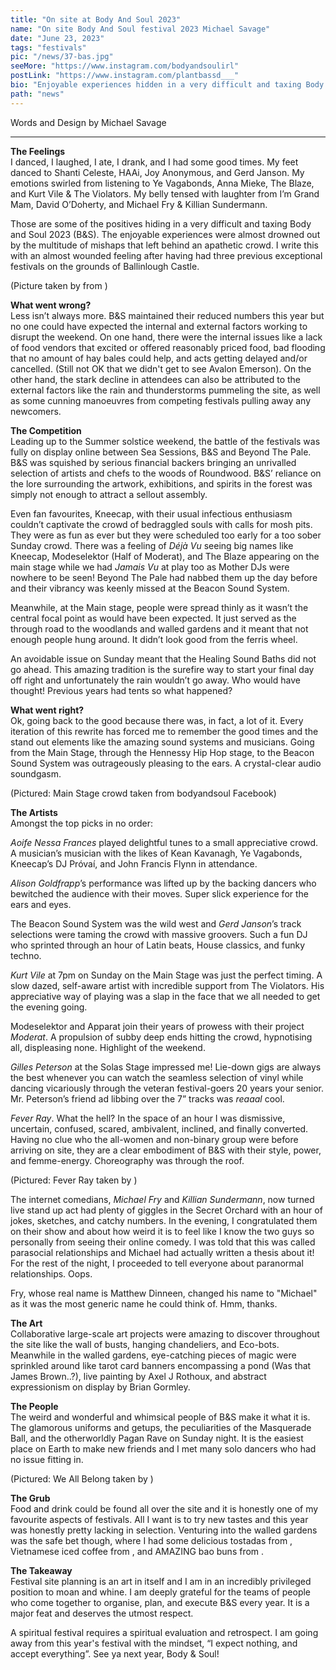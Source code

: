 ---
title: "On site at Body And Soul 2023"
name: "On site Body And Soul festival 2023 Michael Savage"
date: "June 23, 2023"
tags: "festivals"
pic: "/news/37-bas.jpg"
seeMore: "https://www.instagram.com/bodyandsoulirl"
postLink: "https://www.instagram.com/plantbassd___"
bio: "Enjoyable experiences hidden in a very difficult and taxing Body and Soul 2023"
path: "news"
---

<p className="smallText">Words and Design by Michael Savage</p>

<hr />

**The Feelings**  
I danced, I laughed, I ate, I drank, and I had some good times. My feet danced to Shanti Celeste, HAAi, Joy Anonymous, and Gerd Janson. My emotions swirled from listening to Ye Vagabonds, Anna Mieke, The Blaze, and Kurt Vile & The Violators. My belly tensed with laughter from I’m Grand Mam, David O’Doherty, and Michael Fry & Killian Sundermann.

Those are some of the positives hiding in a very difficult and taxing Body and Soul 2023 (B&S). The enjoyable experiences were almost drowned out by the multitude of mishaps that left behind an apathetic crowd. I write this with an almost wounded feeling after having had three previous exceptional festivals on the grounds of Ballinlough Castle.

<Picture src="/news/37-raining.jpg" alt="two girls in rain" size={1200} withSubtitle />
(Picture taken by <HoverLink
  url="https://www.instagram.com/gerbinhopower/"
  name="@gerbinhopower"
  external
/> from <HoverLink
  url="https://www.instagram.com/kellsphotographyclub/"
  name="@kellsphotographyclub"
  external
/> )

**What went wrong?**  
Less isn’t always more. B&S maintained their reduced numbers this year but no one could have expected the internal and external factors working to disrupt the weekend. On one hand, there were the internal issues like a lack of food vendors that excited or offered reasonably priced food, bad flooding that no amount of hay bales could help, and acts getting delayed and/or cancelled. (Still not OK that we didn't get to see Avalon Emerson). On the other hand, the stark decline in attendees can also be attributed to the external factors like the rain and thunderstorms pummeling the site, as well as some cunning manoeuvres from competing festivals pulling away any newcomers.

**The Competition**  
Leading up to the Summer solstice weekend, the battle of the festivals was fully on display online between Sea Sessions, B&S and Beyond The Pale. B&S was squished by serious financial backers bringing an unrivalled selection of artists and chefs to the woods of Roundwood. B&S’ reliance on the lore surrounding the artwork, exhibitions, and spirits in the forest was simply not enough to attract a sellout assembly.

Even fan favourites, Kneecap, with their usual infectious enthusiasm couldn’t captivate the crowd of bedraggled souls with calls for mosh pits. They were as fun as ever but they were scheduled too early for a too sober Sunday crowd. There was a feeling of _Déjà Vu_ seeing big names like Kneecap, Modeselektor (Half of Moderat), and The Blaze appearing on the main stage while we had _Jamais Vu_ at play too as Mother DJs were nowhere to be seen! Beyond The Pale had nabbed them up the day before and their vibrancy was keenly missed at the Beacon Sound System.

Meanwhile, at the Main stage, people were spread thinly as it wasn’t the central focal point as would have been expected. It just served as the through road to the woodlands and walled gardens and it meant that not enough people hung around. It didn’t look good from the ferris wheel.

An avoidable issue on Sunday meant that the Healing Sound Baths did not go ahead. This amazing tradition is the surefire way to start your final day off right and unfortunately the rain wouldn’t go away. Who would have thought! Previous years had tents so what happened?

**What went right?**  
Ok, going back to the good because there was, in fact, a lot of it. Every iteration of this rewrite has forced me to remember the good times and the stand out elements like the amazing sound systems and musicians. Going from the Main Stage, through the Hennessy Hip Hop stage, to the Beacon Sound System was outrageously pleasing to the ears. A crystal-clear audio soundgasm.

<Picture
  src="/news/37-crowd.jpg"
  alt="Main Stage crowd taken from odyandsoul"
  size={1200}
  withSubtitle
/>
(Pictured: Main Stage crowd taken from bodyandsoul Facebook)

**The Artists**  
Amongst the top picks in no order:

_Aoife Nessa Frances_ played delightful tunes to a small appreciative crowd. A musician’s musician with the likes of Kean Kavanagh, Ye Vagabonds, Kneecap’s DJ Próvaí, and John Francis Flynn in attendance.

_Alison Goldfrapp_’s performance was lifted up by the backing dancers who bewitched the audience with their moves. Super slick experience for the ears and eyes.

The Beacon Sound System was the wild west and _Gerd Janson_’s track selections were taming the crowd with massive groovers. Such a fun DJ who sprinted through an hour of Latin beats, House classics, and funky techno.

_Kurt Vile_ at 7pm on Sunday on the Main Stage was just the perfect timing. A slow dazed, self-aware artist with incredible support from The Violators. His appreciative way of playing was a slap in the face that we all needed to get the evening going.

Modeselektor and Apparat join their years of prowess with their project _Moderat_. A propulsion of subby deep ends hitting the crowd, hypnotising all, displeasing none. Highlight of the weekend.

_Gilles Peterson_ at the Solas Stage impressed me! Lie-down gigs are always the best whenever you can watch the seamless selection of vinyl while dancing vicariously through the veteran festival-goers 20 years your senior. Mr. Peterson’s friend ad libbing over the 7” tracks was _reaaal_ cool.

_Fever Ray_. What the hell? In the space of an hour I was dismissive, uncertain, confused, scared, ambivalent, inclined, and finally converted. Having no clue who the all-women and non-binary group were before arriving on site, they are a clear embodiment of B&S with their style, power, and femme-energy. Choreography was through the roof.

<Picture src="/news/37-fever-ray.jpg" alt="Fever Ray trio" size={1200} withSubtitle />
(Pictured: Fever Ray taken by <HoverLink
  url="https://www.instagram.com/cianlookalive/"
  name="@cianlookalive"
  external
/> )

The internet comedians, _Michael Fry_ and _Killian Sundermann_, now turned live stand up act had plenty of giggles in the Secret Orchard with an hour of jokes, sketches, and catchy numbers. In the evening, I congratulated them on their show and about how weird it is to feel like I know the two guys so personally from seeing their online comedy. I was told that this was called parasocial relationships and Michael had actually written a thesis about it! For the rest of the night, I proceeded to tell everyone about paranormal relationships. Oops.

Fry, whose real name is Matthew Dinneen, changed his name to "Michael" as it was the most generic name he could think of. Hmm, thanks.

**The Art**  
Collaborative large-scale art projects were amazing to discover throughout the site like the wall of busts, hanging chandeliers, and Eco-bots. Meanwhile in the walled gardens, eye-catching pieces of magic were sprinkled around like tarot card banners encompassing a pond (Was that James Brown..?), live painting by Axel J Rothoux, and abstract expressionism on display by Brian Gormley.

**The People**  
The weird and wonderful and whimsical people of B&S make it what it is. The glamorous uniforms and getups, the peculiarities of the Masquerade Ball, and the otherworldly Pagan Rave on Sunday night. It is the easiest place on Earth to make new friends and I met many solo dancers who had no issue fitting in.

<Picture src="/news/37-we-all-belong.jpg" alt="we all belong art banner" size={1200} withSubtitle />
(Pictured: We All Belong taken by <HoverLink
  url="https://www.instagram.com/s0phief0rd/"
  name="@s0phief0rd"
  external
/>
)

**The Grub**  
Food and drink could be found all over the site and it is honestly one of my favourite aspects of festivals. All I want is to try new tastes and this year was honestly pretty lacking in selection. Venturing into the walled gardens was the safe bet though, where I had some delicious tostadas from <HoverLink url="https://www.instagram.com/ixca.ie/" name="@ixca.ie" external />, Vietnamese iced coffee from <HoverLink url="https://www.instagram.com/happyvalleycoffeebox/" name="@happyvalleycoffeebox" external />, and AMAZING bao buns from <HoverLink url="https://www.instagram.com/meimei_dublin/" name="@meimei_dublin" external />.

**The Takeaway**  
Festival site planning is an art in itself and I am in an incredibly privileged position to moan and whine. I am deeply grateful for the teams of people who come together to organise, plan, and execute B&S every year. It is a major feat and deserves the utmost respect.

A spiritual festival requires a spiritual evaluation and retrospect. I am going away from this year's festival with the mindset, “I expect nothing, and accept everything”. See ya next year, Body & Soul!
